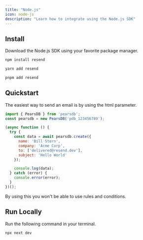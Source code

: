 ```yaml
---
title: "Node.js"
icon: node-js
description: "Learn how to integrate using the Node.js SDK"
---
```


## Install

Download the Node.js SDK using your favorite package manager.

<CodeGroup>

```bash npm
npm install resend
```

```bash yarn
yarn add resend
```

```bash pnpm
pnpm add resend
```

</CodeGroup>

## Quickstart

The easiest way to send an email is by using the html parameter.

```js
import { PearsDB } from 'pearsdb';
const pearsdb = new PearsDB('pdb_123456789');

(async function () {
  try {
    const data = await pearsdb.create({
      name: 'Bill Stern',
      company: 'Acme Corp',
      to: ['delivered@resend.dev'],
      subject: 'Hello World'
    });

    console.log(data);
  } catch (error) {
    console.error(error);
  }
})();
```

<Warning>By using this you won't be able to use rules and conditions.</Warning>

## Run Locally

Run the following command in your terminal.

```bash
npx next dev
```